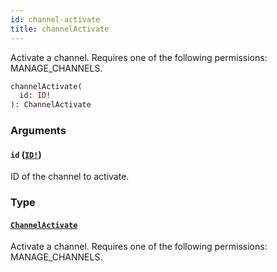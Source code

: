 ```yaml
---
id: channel-activate
title: channelActivate
---
```


Activate a channel. Requires one of the following permissions: MANAGE_CHANNELS.

```graphql
channelActivate(
  id: ID!
): ChannelActivate

```

### Arguments

#### `id` ([`ID!`](../../../developer/api-reference/scalars/id))

ID of the channel to activate.

### Type

#### [`ChannelActivate`](../../../developer/api-reference/objects/channel-activate)

Activate a channel. Requires one of the following permissions: MANAGE_CHANNELS.
